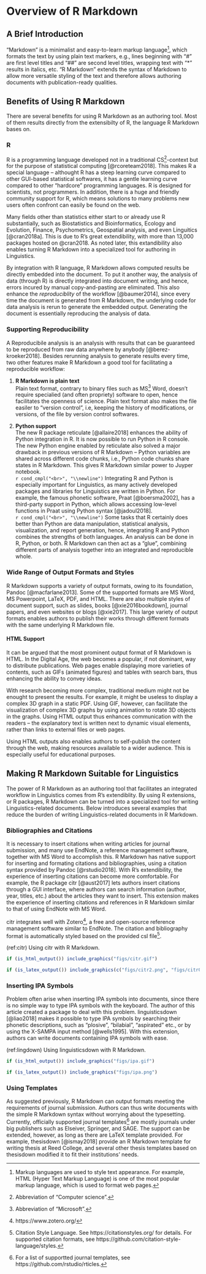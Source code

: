 # Overview of R Markdown

## A Brief Introduction

"Markdown" is a minimalist and easy-to-learn markup language[^markup], which formats the text by using plain text markers, e.g., lines beginning with "#" are first level titles and "##" are second level titles, wrapping text with "\*" results in italics, etc. "R Markdown" extends the syntax of Markdown to allow more versatile styling of the text and therefore allows authoring documents with publication-ready qualities.

## Benefits of Using R Markdown

There are several benefits for using R Markdown as an authoring tool. Most of them results directly from the extensibilty of R, the language R Markdown bases on.

### R

R is a programming language developed not in a traditional CS[^cs]-context but for the purpose of statistical computing [@rcoreteam2018]. This makes R a special language -- althought R has a steep learning curve compared to other GUI-based statistical softwares, it has a gentle learning curve compared to other "hardcore" programming languages. R is designed for scientists, not programmers.
In addition, there is a huge and friendly community support for R, which means solutions to many problems new users often confront can easily be found on the web.

Many fields other than statistics either start to or already use R substantially, such as Biostatistics and Bioinformatics, Ecology and Evolution, Finance, Psychometrics, Geospatial analysis, and even Linguitics [@cran2018a]. This is due to R's great extendibility, with more than 13,000 packages hosted on @cran2018. As noted later, this extandibility also enables turning R Markdown into a specialized tool for authoring in Linguistics.

By integration with R language, R Markdown allows computed results be directly embedded into the document.
To put it another way, the analysis of data (through R) is directly integrated into document writing, and hence, errors incured by manual copy-and-pasting are eliminated. This also enhance the *reproduciblity* of the workflow [@baumer2014], since every time the document is generated from R Markdown, the underlying code for data analysis is rerun to generate the embedded output. Generating the document is essentially reproducing the analysis of data.

### Supporting Reproducibility

A Reproducibile analysis is an analysis with results that can be guaranteed to be reproduced from raw data anywhere by anybody [@berez-kroeker2018]. Besides rerunning analysis to generate results every time, two other features make R Markdown a good tool for facilitating a reproducible workflow:

1. **R Markdown is plain text**  
  Plain text format, contrary to binary files such as MS[^ms] Word, doesn't require specialied (and often propriety) software to open, hence facilitates the openness of science. Plain text format also makes the file easiler to "version control", i.e, keeping the history of modifications, or versions, of the file by version control softwares.

1. **Python support**  
  The new R package reticulate [@allaire2018] enhances the ability of Python integration in R. It is now possible to run Python in R console. The new Python engine enabled by reticulate also solved a major drawback in previous versions of R Markdown -- Python variables are shared across different code chunks, i.e., Python code chunks share states in R Markdown. This gives R Markdown similar power to Juyper notebook.  
  `r cond_cmpl("<br>", "\\newline")`
  Integrating R and Python is especially important for Linguistics, as many actively developed packages and libraries for Linguistics are written in Python. For example, the famous phonetic software, Praat [@boersma2002], has a third-party support in Python, which allows accessing low-level functions in Praat using Python syntax [@jadoul2018].  
  `r cond_cmpl("<br>", "\\newline")`
  Some tasks that R certainly does better than Python are data manipulation, statistical analysis, visualization, and report generation, hence, integrating R and Python combines the strengths of both languages. An analysis can be done in R, Python, or both. R Markdown can then act as a "glue", combining different parts of analysis together into an integrated and reproducible whole.

### Wide Range of Output Formats and Styles

R Markdown supports a variety of output formats, owing to its foundation, Pandoc [@macfarlane2013]. Some of the supported formats are MS Word, MS Powerpoint, LaTeX, PDF, and HTML. There are also multiple styles of document support, such as slides, books [@xie2016bookdown], journal papers, and even websites or blogs [@xie2017].
This large variety of output formats enables authors to publish their works through different formats with the same underlying R Markdown file.

#### HTML Support

It can be argued that the most prominent output format of R Markdown is HTML.
In the Digital Age, the web becomes a popular, if not dominant, way to distribute publications. Web pages enable displaying more varieties of contents, such as GIFs (animated figures) and tables with search bars, thus enhancing the ability to convey ideas.

With research becoming more complex, traditional medium might not be enought to present the results. For example, it might be useless to display a complex 3D graph in a static PDF. Using GIF, however, can facilitate the visualization of complex 3D graphs by using animation to rotate 3D objects in the graphs.
Using HTML output thus enhances communication with the readers -- the explanatory text is written next to dynamic visual elements, rather than links to external files or web pages.

Using HTML outputs also enables authors to self-publish the content through the web, making resources available to a wider audience. This is especially useful for educational purposes.


## Making R Markdown Suitable for Linguistics

The power of R Markdown as an authoring tool that facilitates an integrated workflow in Linguistics comes from R's extendiblity.
By using R extensions, or R packages, R Markdown can be turned into a specialized tool for writing Linguistics-related documents. Below introduces several examples that reduce the burden of writing Linguistics-related documents in R Markdown.

### Bibliographies and Citations

It is necessary to insert citations when writing articles for journal submission, and many use EndNote, a reference management software, together with MS Word to accomplish this. R Markdown has native support for inserting and formating citations and bibliographies, using a citation syntax provided by Pandoc [@rstudio2018]. With R's extendibility, the experience of inserting citations can become more comfortable. For example, the R package citr [@aust2017] lets authors insert citations through a GUI interface, where authors can search information (author, year, titles, etc.) about the articles they want to insert. This extension makes the experience of inserting citations and references in R Markdown similar to that of using EndNote with MS Word.

citr integrates well with Zotero[^zo], a free and open-source reference management software similar to EndNote. The citation and bibliography format is automatically styled based on the provided csl file[^csl].

(ref:citr) Using citr with R Markdown.

```r
if (is_html_output()) include_graphics("figs/citr.gif")
```

```r
if (is_latex_output()) include_graphics(c("figs/citr2.png", "figs/citr0.png"))
```

### Inserting IPA Symbols

Problem often arise when inserting IPA symbols into documents, since there is no simple way to type IPA symbols with the keyboard. The author of this article created a package to deal with this problem. linguisticsdown [@liao2018] makes it possible to type IPA symbols by searching their phonetic descriptions, such as "plosive", "bilabial", "aspirated" etc., or by using the X-SAMPA input method [@wells1995]. With this extension, authors can write documents containing IPA symbols with ease.

(ref:lingdown) Using linguisticsdown with R Markdown.

```r
if (is_html_output()) include_graphics("figs/ipa.gif")
```

```r
if (is_latex_output()) include_graphics("figs/ipa.png")
```

### Using Templates

As suggested previously, R Markdown can output formats meeting the requirements of journal submission. Authors can thus write documents with the simple R Markdown syntax without worrying about the typesetting.
Currently, officially supported journal templates[^paper] are mostly journals under big publishers such as Elseiver, Springer, and SAGE.
The support can be extended, however, as long as there are LaTeX template provided. For example, thesisdown [@ismay2018] provide an R Markdown template for writing thesis at Reed College, and several other thesis templates based on thesisdown modified it to fit their institutions' needs.




[^markup]: Markup languages are used to style text appearance. For example, HTML (Hyper Text Markup Language) is one of the most popular markup language, which is used to format web pages.

[^cs]: Abbreviation of "Computer science".

[^ms]: Abbreviation of "Microsoft".

[^paper]: For a list of supportted journal templates, see https://github.com/rstudio/rticles.

[^zo]: https://www.zotero.org/

[^csl]: Citation Style Language. See https://citationstyles.org/ for details. For supported citation formats, see https://github.com/citation-style-language/styles.